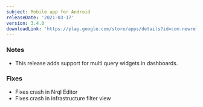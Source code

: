 ```yaml
---
subject: Mobile app for Android
releaseDate: '2021-03-17'
version: 3.4.0
downloadLink: 'https://play.google.com/store/apps/details?id=com.newrelic.rpm'
---
```


### Notes

* This release adds support for multi query widgets in dashboards.

### Fixes

* Fixes crash in Nrql Editor
* Fixes crash in infrastructure filter view